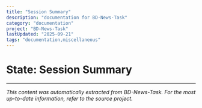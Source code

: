 ```yaml
---
title: "Session Summary"
description: "documentation for BD-News-Task"
category: "documentation"
project: "BD-News-Task"
lastUpdated: "2025-09-21"
tags: "documentation,miscellaneous"
---
```


# State: Session Summary


---
*This content was automatically extracted from BD-News-Task. For the most up-to-date information, refer to the source project.*
